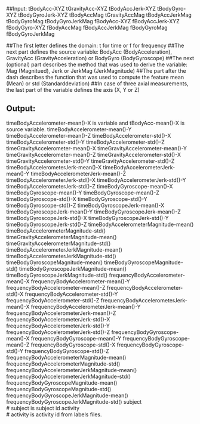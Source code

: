 ##Input:
tBodyAcc-XYZ
tGravityAcc-XYZ
tBodyAccJerk-XYZ
tBodyGyro-XYZ
tBodyGyroJerk-XYZ
tBodyAccMag
tGravityAccMag
tBodyAccJerkMag
tBodyGyroMag
tBodyGyroJerkMag
fBodyAcc-XYZ
fBodyAccJerk-XYZ
fBodyGyro-XYZ
fBodyAccMag
fBodyAccJerkMag
fBodyGyroMag
fBodyGyroJerkMag


##The first letter defines the domain: t for time or f for frequency
##The next part defines the source variable: BodyAcc (BodyAcceleration), GravityAcc (GravityAcceleration) or BodyGyro (BodyGyroscope)
##The next (optional) part describes the method that was used to derive the variable: Mag (Magnitued), Jerk or JerkMag (JerkMagnitude)
##The part after the dash describes the function that was used to compute the feature mean (Mean) or std (Standarddeviation)
##In case of three axial measurements, the last part of the variable defines the axis (X, Y or Z)

## Output:
timeBodyAccelerometer-mean()-X is variable and tBodyAcc-mean()-X is source variable.
timeBodyAccelerometer-mean()-Y
timeBodyAccelerometer-mean()-Z
timeBodyAccelerometer-std()-X
timeBodyAccelerometer-std()-Y
timeBodyAccelerometer-std()-Z
timeGravityAccelerometer-mean()-X
timeGravityAccelerometer-mean()-Y
timeGravityAccelerometer-mean()-Z
timeGravityAccelerometer-std()-X
timeGravityAccelerometer-std()-Y
timeGravityAccelerometer-std()-Z
timeBodyAccelerometerJerk-mean()-X
timeBodyAccelerometerJerk-mean()-Y
timeBodyAccelerometerJerk-mean()-Z
timeBodyAccelerometerJerk-std()-X
timeBodyAccelerometerJerk-std()-Y
timeBodyAccelerometerJerk-std()-Z
timeBodyGyroscope-mean()-X
timeBodyGyroscope-mean()-Y
timeBodyGyroscope-mean()-Z
timeBodyGyroscope-std()-X
timeBodyGyroscope-std()-Y
timeBodyGyroscope-std()-Z
timeBodyGyroscopeJerk-mean()-X
timeBodyGyroscopeJerk-mean()-Y
timeBodyGyroscopeJerk-mean()-Z
timeBodyGyroscopeJerk-std()-X
timeBodyGyroscopeJerk-std()-Y
timeBodyGyroscopeJerk-std()-Z
timeBodyAccelerometerMagnitude-mean()
timeBodyAccelerometerMagnitude-std()
timeGravityAccelerometerMagnitude-mean()
timeGravityAccelerometerMagnitude-std()
timeBodyAccelerometerJerkMagnitude-mean()
timeBodyAccelerometerJerkMagnitude-std()
timeBodyGyroscopeMagnitude-mean()
timeBodyGyroscopeMagnitude-std()
timeBodyGyroscopeJerkMagnitude-mean()
timeBodyGyroscopeJerkMagnitude-std()
frequencyBodyAccelerometer-mean()-X
frequencyBodyAccelerometer-mean()-Y
frequencyBodyAccelerometer-mean()-Z
frequencyBodyAccelerometer-std()-X
frequencyBodyAccelerometer-std()-Y
frequencyBodyAccelerometer-std()-Z
frequencyBodyAccelerometerJerk-mean()-X
frequencyBodyAccelerometerJerk-mean()-Y
frequencyBodyAccelerometerJerk-mean()-Z
frequencyBodyAccelerometerJerk-std()-X
frequencyBodyAccelerometerJerk-std()-Y
frequencyBodyAccelerometerJerk-std()-Z
frequencyBodyGyroscope-mean()-X
frequencyBodyGyroscope-mean()-Y
frequencyBodyGyroscope-mean()-Z
frequencyBodyGyroscope-std()-X
frequencyBodyGyroscope-std()-Y
frequencyBodyGyroscope-std()-Z
frequencyBodyAccelerometerMagnitude-mean()
frequencyBodyAccelerometerMagnitude-std()
frequencyBodyAccelerometerJerkMagnitude-mean()
frequencyBodyAccelerometerJerkMagnitude-std()
frequencyBodyGyroscopeMagnitude-mean()
frequencyBodyGyroscopeMagnitude-std()
frequencyBodyGyroscopeJerkMagnitude-mean()
frequencyBodyGyroscopeJerkMagnitude-std()
subject   
# subject is subject id
activity              
# activity is activity id from labels files.
